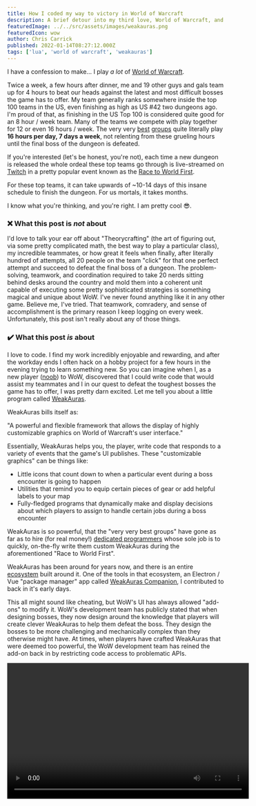 ---
title: How I coded my way to victory in World of Warcraft
description: A brief detour into my third love, World of Warcraft, and how my coding skills helped me excel at the game. 
featuredImage: ../../src/assets/images/weakauras.png
featuredIcon: wow
author: Chris Carrick
published: 2022-01-14T08:27:12.000Z
tags: ['lua', 'world of warcraft', 'weakauras']
---

I have a confession to make... I play *a lot* of [World of Warcraft](https://worldofwarcraft.com/en-us/). 

Twice a week, a few hours after dinner, me and 19 other guys and gals team up for 4 hours to beat our heads against the latest and most difficult bosses the game has to offer. My team generally ranks somewhere inside the top 100 teams in the US, even finishing as high as US #42 two dungeons ago. I'm proud of that, as finishing in the US Top 100 is considered quite good for an 8 hour / week team. Many of the teams we compete with play together for 12 or even 16 hours / week. The very very [best](https://www.limit-guild.com/) [groups](https://echoesports.gg/home) quite literally play **16 hours per day, 7 days a week**, not relenting from these grueling hours until the final boss of the dungeon is defeated.

<Callout variant="info">

  If you're interested (let's be honest, you're not), each time a new dungeon is released the whole ordeal these top teams go through is live-streamed on [Twitch](https://twitch.tv) in a pretty popular event known as the [Race to World First](https://raider.io/sanctum-of-domination/global-coverage).

</Callout> 

For these top teams, it can take upwards of ~10-14 days of this insane schedule to finish the dungeon. For us mortals, it takes months. 

I know what you're thinking, and you're right. I am pretty cool 😎.

### ❌ What this post is *not* about

I'd love to talk your ear off about "Theorycrafting" (the art of figuring out, via some pretty complicated math, the best way to play a particular class), my incredible teammates, or how great it feels when finally, after literally hundred of attempts, all 20 people on the team "click" for that one perfect attempt and succeed to defeat the final boss of a dungeon. The problem-solving, teamwork, and coordination required to take 20 nerds sitting behind desks around the country and mold them into a coherent unit capable of executing some pretty sophisticated strategies is something magical and unique about WoW. I've never found anything like it in any other game. Believe me, I've tried. That teamwork, comradery, and sense of accomplishment is the primary reason I keep logging on every week. Unfortunately, this post isn't really about any of those things.

### ✔️ What this post *is* about

I love to code. I find my work incredibly enjoyable and rewarding, and after the workday ends I often hack on a hobby project for a few hours in the evening trying to learn something new. So you can imagine when I, as a new player ([noob](https://www.dictionary.com/browse/noob)) to WoW, discovered that I could write code that would assist my teammates and I in our quest to defeat the toughest bosses the game has to offer, I was pretty darn excited.  Let me tell you about a little program called [WeakAuras](https://github.com/WeakAuras/WeakAuras2).

WeakAuras bills itself as:

<Callout variant="info">"A powerful and flexible framework that allows the display of highly customizable graphics on World of Warcraft's user interface."</Callout> 

Essentially, WeakAuras helps you, the player, write code that responds to a variety of events that the game's UI publishes. These "customizable graphics" can be things like:

- Little icons that count down to when a particular event during a boss encounter is going to happen 
- Utilities that remind you to equip certain pieces of gear or add helpful labels to your map
- Fully-fledged programs that dynamically make and display decisions about which players to assign to handle certain jobs during a boss encounter

WeakAuras is so powerful, that the "very very best groups" have gone as far as to hire (for real money!) [dedicated programmers](https://twitter.com/_Reloe) whose sole job is to quickly, on-the-fly write them custom WeakAuras during the aforementioned "Race to World First".

WeakAuras has been around for years now, and there is an entire [ecosystem](https://wago.io/) built around it. One of the tools in that ecosystem, an Electron / Vue "package manager" app called [WeakAuras Companion](https://weakauras.wtf), I contributed to back in it's early days.

This all might sound like cheating, but WoW's UI has always allowed "add-ons" to modify it. WoW's development team has publicly stated that when designing bosses, they now design around the knowledge that players will create clever WeakAuras to help them defeat the boss. They design the bosses to be more challenging and mechanically complex than they otherwise might have. At times, when players have crafted WeakAuras that were deemed too powerful, the WoW development team has reined the add-on back in by restricting code access to problematic APIs.

<video alt="Clip from Star Wars Episode III: Revenge of the Sith" width="560" height="315" ytId="ZJoJWQapVQo" />

### 👨‍💻 Examples

If you're reading this blog, you're probably interested in the code, so let's get into that... 

WoW's UI API is written in [Lua](https://www.lua.org/about.html). If you aren't familiar, Lua is a great little scripting language built on top of C, designed to be embedded into larger pieces of software. You can even, thanks to web assembly, [run it in the browser](https://github.com/ceifa/wasmoon). It has some quirks that take some getting used to (Lua's Arrays start at index 1 👀), but by and large it's great at what it does and can be found everywhere in computer game UIs. 

As alluded to earlier, much like JavaScript, WoW's UI API is event driven. Your code registers listeners for certain events and then reacts to them as they occur. The APIs exposed by the WoW UI, however, can be a bit clunky. This is where WeakAuras comes in.  It has a GUI for non-programmers, but at it's core it is a complex wrapper around the WoW UI API, abstracting away many of the pain points of interacting with the base APIs.

<Callout variant="danger">

  **The following examples are not intended to serve as a WeakAuras tutorial**.  I've intentionally changed some things and left other things out to make this all easier to understand.  

</Callout>

Let's finally jump into some examples. An individual WeakAura can be broken down into a few functions:

- `init`    - A place to initialize any state you want when the WeakAura first loads.  
- `trigger` - Receives some event based arguments and tells the WeakAura whether or not it should display on the screen by returning a boolean value. 
- `display` - Returns a value that will actually be displayed on the screen. 

There are more, but for the purposes of this post these are enough. The following is a simple example WeakAura that utilizes these functions to count the number of times a specific event has happened in an encounter and displays it on the player's screen.

```lua { "filename": "init" }
function()
  -- aura_env is a non-reactive table scoped to your WeakAura 
  -- that you can write data you want to be preserved 
  -- between renders to. think `React.useRef()`
  aura_env.count = 0
end
```

```lua { "filename": "trigger" }
function(event, subvent)
  if event == "COMBAT_EVENT" 
    and subevent == "SPELLCAST_SUCCEEDED" 
  then
    aura_env.count = aura_env.count + 1
  end

  return aura_env.count > 0
end
```

```lua { "filename": "display" }
function()
  return string.format(
    "Event has happened %s time(s).",
    aura_env.count
  )
end
```

If you have a [React](https://reactjs.org/) background, this pattern is probably immediately recognizable to you. You can draw the following parallels between these functions and parts of the old React component lifecycle:

- `init`    - `componentDidMount`
- `trigger` - `componentWillReceiveProps`
- `display` - `render`

They aren't perfect matches, but it's *pretty* close. 

There's a problem with the above example, though. It isn't particularly useful. Perhaps, on a specific boss, you want to rotate and remind 3 of your players to take some action (eg. cast a powerful healing spell) to save the group each time the boss attacks with a powerful ability. Below, I've adapted the code to do that.

```lua { "filename": "init" }
function()
  aura_env.count = 0
  aura_env.currentPlayer = nil
  aura_env.playerRotation = { 
    "Lisa", 
    "Milo", 
    "Chris", 
  }
end
```

```lua { "filename": "trigger" }
-- spellId is just a made up argument here that would 
-- identify a particular ability we wanted to watch 
-- out for
function(event, subevent, spellId)
  if event == "COMBAT_EVENT" 
    and subevent == "SPELLCAST_SUCCEEDED" 
    and spellId === 123456 
  then
    aura_env.count = aura_env.count + 1
    aura_env.currentPlayer = 
      aura_env.playerRotation[aura_env.count % 3] 
  end

  return aura_env.currentPlayer != nil
end
```

```lua { "filename": "display" }
function()
  return string.format(
    "Save the group %s!",
    aura_env.currentPlayer
  )
end
```

You could even change that last `trigger` function to only show the text on the screen of the person whose turn it currently is using some [built-ins](https://github.com/WeakAuras/WeakAuras2/wiki/Useful-variables-and-functions-within-WeakAuras) WeakAuras provides you.

```lua { "filename": "trigger", "highlight": "5" }
function(event, subevent, spellId)
  -- ...rest of trigger fn

  return aura_env.currentPlayer != nil 
    and aura_env.currentPlayer == WeakAuras.me
end
```

### Bring it back now

I titled this post **"How I coded my way to victory in World of Warcraft"**, and hopefully you understand now what I meant by that. I have created dozens of WeakAuras over the years to help my team succeed. Further, I've created *hundreds* of WeakAuras for both me personally, and at the request of teammates, to help us succeed as individuals.

Even though I promised you that this post was most certainly *not* about a few things earlier, I've changed my mind here at the end. I've picked up quite a few valuable and transferable skills playing World of Warcraft, and I feel it would be remiss to not highlight them. And, no, I don't mean a new programming language I probably wouldn't have been exposed to otherwise. While that's certainly cool, I think that when the sun sets on WoW and the game is no longer around, the *really* important things I'll have taken with me are some of the lessons I learned about:

- how to be a good teammate
- cooperative problem-solving to achieve a common goal 
- how to succeed in a large team with many diverse backgrounds and personalities

Of course, I'll also take with me [all the friends I made along the way](https://knowyourmeme.com/memes/maybe-the-real-treasure-was-the-friends-we-made-along-the-way).

Just for fun, here's the final 1.5 minutes of top team Limit achieving a world first final boss kill last year.  If you watch closely, you'll notice a *lot* of WeakAuras on the screens of the featured players.

***WARNING*** explicit language and lots of "nerdscreams"

[Limit achieving World First](https://youtu.be/Kgzm2XP1hMo?t=690)